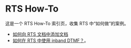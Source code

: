 # RTS How-To

这是一个 RTS How-To 索引页，收集 RTS 中“如何做”的案例。

- [如何向 RTS 文档中添加文档](add-docs/)
- [如何在 RTS 中使用 inband DTMF？](inband-dtmf/)。
